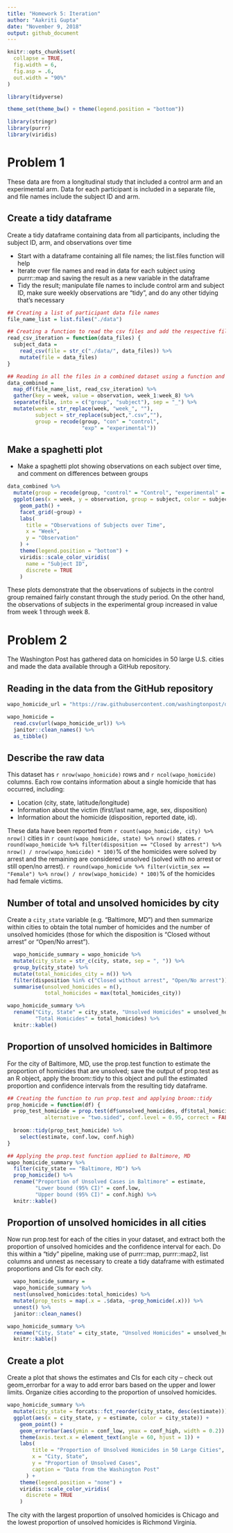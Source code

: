 ```yaml
---
title: "Homework 5: Iteration"
author: "Aakriti Gupta"
date: "November 9, 2018"
output: github_document
---
```


```r
knitr::opts_chunk$set(
  collapse = TRUE,
  fig.width = 6,
  fig.asp = .6,
  out.width = "90%"
)

library(tidyverse)

theme_set(theme_bw() + theme(legend.position = "bottom"))
```


```r
library(stringr)
library(purrr)
library(viridis)
```

# Problem 1
These data are from a longitudinal study that included a control arm and an experimental arm. Data for each participant is included in a separate file, and file names include the subject ID and arm.

## Create a tidy dataframe 
Create a tidy dataframe containing data from all participants, including the subject ID, arm, and observations over time

* Start with a dataframe containing all file names; the list.files function will help
* Iterate over file names and read in data for each subject using purrr::map and saving the result as a new variable in the dataframe
* Tidy the result; manipulate file names to include control arm and subject ID, make sure weekly observations are “tidy”, and do any other tidying that’s necessary


```r
## Creating a list of participant data file names
file_name_list = list.files("./data")

## Creating a function to read the csv files and add the respective file names
read_csv_iteration = function(data_files) {
  subject_data = 
    read_csv(file = str_c("./data/", data_files)) %>% 
    mutate(file = data_files)
}

## Reading in all the files in a combined dataset using a function and tidying the data
data_combined = 
  map_df(file_name_list, read_csv_iteration) %>% 
  gather(key = week, value = observation, week_1:week_8) %>% 
  separate(file, into = c("group", "subject"), sep = "_") %>% 
  mutate(week = str_replace(week, "week_", ""),
         subject = str_replace(subject,".csv",""),
         group = recode(group, "con" = "control", 
                        "exp" = "experimental"))

```

## Make a spaghetti plot 
* Make a spaghetti plot showing observations on each subject over time, and comment on differences between groups

```r
data_combined %>% 
  mutate(group = recode(group, "control" = "Control", "experimental" = "Experimental")) %>% 
  ggplot(aes(x = week, y = observation, group = subject, color = subject)) + 
    geom_path() + 
    facet_grid(~group) + 
    labs(
      title = "Observations of Subjects over Time",
      x = "Week",
      y = "Observation"
    ) + 
    theme(legend.position = "bottom") +
    viridis::scale_color_viridis(
      name = "Subject ID", 
      discrete = TRUE
    )
```

These plots demonstrate that the observations of subjects in the control group remained fairly constant through the study period. On the other hand, the observations of subjects in the experimental group increased in value from week 1 through week 8.

# Problem 2
The Washington Post has gathered data on homicides in 50 large U.S. cities and made the data available through a GitHub repository.

## Reading in the data from the GitHub repository

```r
wapo_homicide_url = "https://raw.githubusercontent.com/washingtonpost/data-homicides/master/homicide-data.csv"

wapo_homicide = 
  read.csv(url(wapo_homicide_url)) %>% 
  janitor::clean_names() %>% 
  as_tibble()
```

## Describe the raw data
This dataset has `r nrow(wapo_homicide)` rows and `r ncol(wapo_homicide)` columns. Each row contains information about a single homicide that has occurred, including:

* Location (city, state, latitude/longitude) 
* Information about the victim (first/last name, age, sex, disposition)
* Information about the homicide (disposition, reported date, id). 

These data have been reported from `r count(wapo_homicide, city) %>% nrow()` cities in `r count(wapo_homicide, state) %>% nrow()` states. `r round(wapo_homicide %>% filter(disposition == "Closed by arrest") %>% nrow() / nrow(wapo_homicide) * 100)`% of the homicides were solved by arrest and the remaining are considered unsolved (solved with no arrest or still open/no arrest). `r round(wapo_homicide %>% filter(victim_sex == "Female") %>% nrow() / nrow(wapo_homicide) * 100)`% of the homicides had female victims. 

## Number of total and unsolved homicides by city
Create a `city_state` variable (e.g. “Baltimore, MD”) and then summarize within cities to obtain the total number of homicides and the number of unsolved homicides (those for which the disposition is “Closed without arrest” or “Open/No arrest”).

```r
  wapo_homicide_summary = wapo_homicide %>% 
  mutate(city_state = str_c(city, state, sep = ", ")) %>% 
  group_by(city_state) %>% 
  mutate(total_homicides_city = n()) %>% 
  filter(disposition %in% c("Closed without arrest", "Open/No arrest")) %>% 
  summarise(unsolved_homicides = n(),
            total_homicides = max(total_homicides_city)) 

wapo_homicide_summary %>% 
  rename("City, State" = city_state, "Unsolved Homicides" = unsolved_homicides, 
         "Total Homicides" = total_homicides) %>% 
  knitr::kable()
```

## Proportion of unsolved homicides in Baltimore

For the city of Baltimore, MD, use the prop.test function to estimate the proportion of homicides that are unsolved; save the output of prop.test as an R object, apply the broom::tidy to this object and pull the estimated proportion and confidence intervals from the resulting tidy dataframe.


```r
## Creating the function to run prop.test and applying broom::tidy
prop_homicide = function(df) {
  prop_test_homicide = prop.test(df$unsolved_homicides, df$total_homicides, 
            alternative = "two.sided", conf.level = 0.95, correct = FALSE)
  
  broom::tidy(prop_test_homicide) %>% 
    select(estimate, conf.low, conf.high)
}

## Applying the prop.test function applied to Baltimore, MD
wapo_homicide_summary %>% 
  filter(city_state == "Baltimore, MD") %>% 
  prop_homicide() %>% 
  rename("Proportion of Unsolved Cases in Baltimore" = estimate, 
         "Lower bound (95% CI)" = conf.low, 
         "Upper bound (95% CI)" = conf.high) %>% 
  knitr::kable()
```

## Proportion of unsolved homicides in all cities
Now run prop.test for each of the cities in your dataset, and extract both the proportion of unsolved homicides and the confidence interval for each. Do this within a “tidy” pipeline, making use of purrr::map, purrr::map2, list columns and  unnest as necessary to create a tidy dataframe with estimated proportions and CIs for each city.

```r
  wapo_homicide_summary = 
  wapo_homicide_summary %>% 
  nest(unsolved_homicides:total_homicides) %>% 
  mutate(prop_tests = map(.x = .$data, ~prop_homicide(.x))) %>% 
  unnest() %>% 
  janitor::clean_names()

wapo_homicide_summary %>% 
  rename("City, State" = city_state, "Unsolved Homicides" = unsolved_homicides, "Total Homicides" = total_homicides, "Proportion of Unsolved Cases in Baltimore" = estimate, "Lower bound (95% CI)" = conf_low, "Upper bound (95% CI)" = conf_high) %>% 
  knitr::kable()
```

## Create a plot
Create a plot that shows the estimates and CIs for each city – check out geom_errorbar for a way to add error bars based on the upper and lower limits. Organize cities according to the proportion of unsolved homicides.

```r
wapo_homicide_summary %>% 
  mutate(city_state = forcats::fct_reorder(city_state, desc(estimate))) %>%
  ggplot(aes(x = city_state, y = estimate, color = city_state)) + 
    geom_point() +
    geom_errorbar(aes(ymin = conf_low, ymax = conf_high, width = 0.2)) + 
    theme(axis.text.x = element_text(angle = 60, hjust = 1)) + 
    labs(
        title = "Proportion of Unsolved Homicides in 50 Large Cities",
        x = "City, State",
        y = "Proportion of Unsolved Cases", 
        caption = "Data from the Washington Post"
      ) +
    theme(legend.position = "none") +
    viridis::scale_color_viridis(
      discrete = TRUE
    )
```

The city with the largest proportion of unsolved homicides is Chicago and the lowest proportion of unsolved homicides is Richmond Virginia. 

